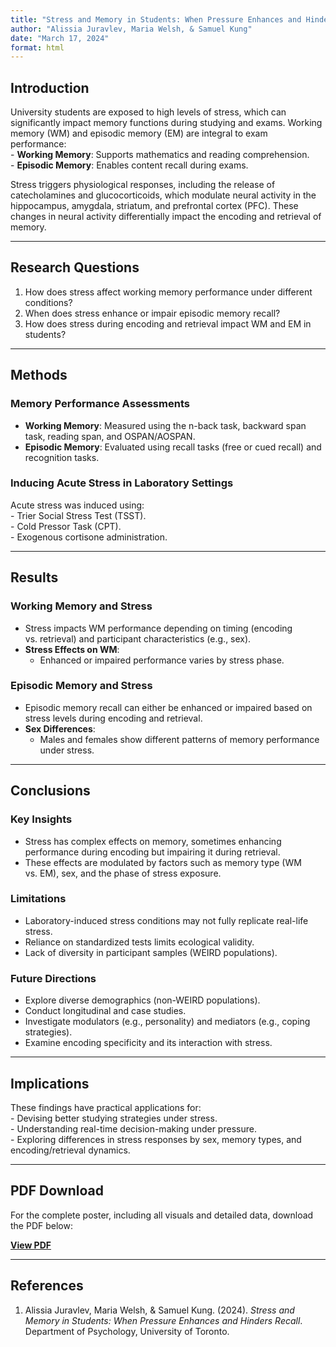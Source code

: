 ```yaml
---
title: "Stress and Memory in Students: When Pressure Enhances and Hinders Recall"
author: "Alissia Juravlev, Maria Welsh, & Samuel Kung"
date: "March 17, 2024"
format: html
---
```


## Introduction

University students are exposed to high levels of stress, which can significantly impact memory functions during studying and exams. Working memory (WM) and episodic memory (EM) are integral to exam performance:  
- **Working Memory**: Supports mathematics and reading comprehension.  
- **Episodic Memory**: Enables content recall during exams.  

Stress triggers physiological responses, including the release of catecholamines and glucocorticoids, which modulate neural activity in the hippocampus, amygdala, striatum, and prefrontal cortex (PFC). These changes in neural activity differentially impact the encoding and retrieval of memory.

---

## Research Questions

1. How does stress affect working memory performance under different conditions?  
2. When does stress enhance or impair episodic memory recall?  
3. How does stress during encoding and retrieval impact WM and EM in students?

---

## Methods

### Memory Performance Assessments
- **Working Memory**: Measured using the n-back task, backward span task, reading span, and OSPAN/AOSPAN.  
- **Episodic Memory**: Evaluated using recall tasks (free or cued recall) and recognition tasks.  

### Inducing Acute Stress in Laboratory Settings
Acute stress was induced using:  
- Trier Social Stress Test (TSST).  
- Cold Pressor Task (CPT).  
- Exogenous cortisone administration.

---

## Results

### Working Memory and Stress
- Stress impacts WM performance depending on timing (encoding vs. retrieval) and participant characteristics (e.g., sex).  
- **Stress Effects on WM**:  
  - Enhanced or impaired performance varies by stress phase.  

### Episodic Memory and Stress
- Episodic memory recall can either be enhanced or impaired based on stress levels during encoding and retrieval.  
- **Sex Differences**:  
  - Males and females show different patterns of memory performance under stress.

---

## Conclusions

### Key Insights
- Stress has complex effects on memory, sometimes enhancing performance during encoding but impairing it during retrieval.  
- These effects are modulated by factors such as memory type (WM vs. EM), sex, and the phase of stress exposure.  

### Limitations
- Laboratory-induced stress conditions may not fully replicate real-life stress.  
- Reliance on standardized tests limits ecological validity.  
- Lack of diversity in participant samples (WEIRD populations).  

### Future Directions
- Explore diverse demographics (non-WEIRD populations).  
- Conduct longitudinal and case studies.  
- Investigate modulators (e.g., personality) and mediators (e.g., coping strategies).  
- Examine encoding specificity and its interaction with stress.

---

## Implications

These findings have practical applications for:  
- Devising better studying strategies under stress.  
- Understanding real-time decision-making under pressure.  
- Exploring differences in stress responses by sex, memory types, and encoding/retrieval dynamics.

---

## PDF Download

For the complete poster, including all visuals and detailed data, download the PDF below:

**[View PDF](pdfs/PSY372 Poster (14).pdf)**

---

## References

1. Alissia Juravlev, Maria Welsh, & Samuel Kung. (2024). *Stress and Memory in Students: When Pressure Enhances and Hinders Recall*. Department of Psychology, University of Toronto.
